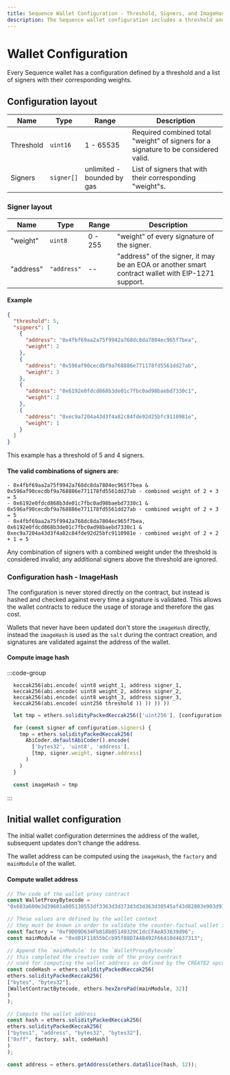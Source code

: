 ```yaml
---
title: Sequence Wallet Configuration - Threshold, Signers, and ImageHash
description: The Sequence wallet configuration includes a threshold and a list of signers with their weights.
---
```

# Wallet Configuration

Every Sequence wallet has a configuration defined by a threshold and a list of signers with their corresponding weights.

## Configuration layout

| Name      | Type       | Range                      | Description                                                                         |
| --------- | ---------- | -------------------------- | ----------------------------------------------------------------------------------- |
| Threshold | `uint16`   | 1 - 65535                  | Required combined total "weight" of signers for a signature to be considered valid. |
| Signers   | `signer[]` | unlimited - bounded by gas | List of signers that with their corresponding "weight"s.                            |

### Signer layout

| Name      | Type        | Range   | Description                                                                                       |
| --------- | ----------- | ------- | ------------------------------------------------------------------------------------------------- |
| "weight"  | `uint8`     | 0 - 255 | "weight" of every signature of the signer.                                                        |
| "address" | `"address"` | --      | "address" of the signer, it may be an EOA or another smart contract wallet with EIP-1271 support. |

#### Example

```json
{
  "threshold": 5,
  "signers": [
    {
      "address": "0x4fbf69aa2a75f9942a768dc8da7804ec965f7bea",
      "weight": 2
    },
    {
      "address": "0x596af90cecdbf9a768886e771178fd5561dd27ab",
      "weight": 3
    },
    {
      "address": "0x6192e0fdcd868b3de01c7fbc0ad98baebd7330c1",
      "weight": 2
    },
    {
      "address": "0xec9a7204a43d3f4a82c84fde92d25bfc9110981e",
      "weight": 1
    }
  ]
}
```

This example has a threshold of 5 and 4 signers.

#### The valid combinations of signers are:

```
- 0x4fbf69aa2a75f9942a768dc8da7804ec965f7bea & 0x596af90cecdbf9a768886e771178fd5561dd27ab - combined weight of 2 + 3 = 5
- 0x6192e0fdcd868b3de01c7fbc0ad98baebd7330c1 & 0x596af90cecdbf9a768886e771178fd5561dd27ab - combined weight of 2 + 3 = 5
- 0x4fbf69aa2a75f9942a768dc8da7804ec965f7bea, 0x6192e0fdcd868b3de01c7fbc0ad98baebd7330c1 & 0xec9a7204a43d3f4a82c84fde92d25bfc9110981e - combined weight of 2 + 2 + 1 = 5
```

Any combination of signers with a combined weight under the threshold is considered invalid; any additional signers above the threshold are ignored.

### Configuration hash - ImageHash

The configuration is never stored directly on the contract, but instead is hashed and checked against every time a signature is validated. This allows the wallet contracts to reduce the usage of storage and therefore the gas cost.

Wallets that never have been updated don't store the `imageHash` directly, instead the `imageHash` is used as the `salt` during the contract creation, and signatures are validated against the address of the wallet.

#### Compute image hash

:::code-group 

```solidity twoslash [solidity]
  keccak256(abi.encode( uint8 weight_1, address signer_1,
  keccak256(abi.encode( uint8 weight_2, address signer_2,
  keccak256(abi.encode( uint8 weight_3, address signer_3,
  keccak256(abi.encode( uint256 threshold )) )) )) )) 
```

```js twoslash [TypeScript]
  let tmp = ethers.solidityPackedKeccak256(['uint256'], [configuration.threshold])

  for (const signer of configuration.signers) {
    tmp = ethers.solidityPackedKeccak256(
      AbiCoder.defaultAbiCoder().encode(
        ['bytes32', 'uint8', 'address'],
        [tmp, signer.weight, signer.address]
      )
    )
  }

  const imageHash = tmp
```

:::

## Initial wallet configuration

The initial wallet configuration determines the address of the wallet, subsequent updates don't change the address.

The wallet address can be computed using the `imageHash`, the `factory` and `mainModule` of the wallet.

#### Compute wallet address

```js
// The code of the wallet proxy contract
const WalletProxyBytecode =
"0x603a600e3d39601a805130553df3363d3d373d3d3d363d30545af43d82803e903d91601857fd5bf3";

// These values are defined by the wallet context
// they must be known in order to validate the counter-factual wallet imageHash
const factory = "0xf9D09D634Fb818b05149329C1dcCFAeA53639d96";
const mainModule = "0xd01F11855bCcb95f88D7A48492F66410d4637313";

// Append the `mainModule` to the `WalletProxyBytecode`
// this completed the creation code of the proxy contract
// used for computing the wallet address as defined by the CREATE2 opcode
const codeHash = ethers.solidityPackedKeccak256(
ethers.solidityPackedKeccak256(
["bytes", "bytes32"],
[WalletContractBytecode, ethers.hexZeroPad(mainModule, 32)]
)
);

// Compute the wallet address
const hash = ethers.solidityPackedKeccak256(
ethers.solidityPackedKeccak256(
["bytes1", "address", "bytes32", "bytes32"],
["0xff", factory, salt, codeHash]
)
);

const address = ethers.getAddress(ethers.dataSlice(hash, 12));
````
